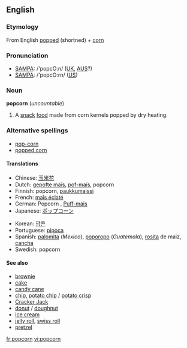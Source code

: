==English==

===Etymology===
From English [[popped]] (shortned) + [[corn]]

===Pronunciation===
*[[SAMPA]]: /'popcO:n/ ([[UK]], [[AUS]]?)
*[[SAMPA]]: /'popcO:rn/ ([[US]])

===Noun===
'''popcorn''' (''uncountable'')
# A [[snack]] [[food]] made from corn kernels popped by dry heating.

===Alternative spellings===
*[[pop-corn]]
*[[popped corn]]

====Translations====
{{top}}
*Chinese: [[玉米花]]
*Dutch: [[gepofte maïs]], [[pof-maïs]], popcorn
*Finnish: popcorn, [[paukkumaissi]]
*French: [[maîs éclaté]] {{m}}
*German: Popcorn {{n}}, [[Puff-mais]] {{m}}
*Japanese: [[ポップコーン]]
{{mid}}
*Korean: [[팝콘]]
*Portuguese: [[pipoca]] {{f}}
*Spanish: [[palomita]] {{f}} (''Mexico''), [[poporopo]] (''Guatemala''), [[rosita]] {{f}} de maiz, [[cancha]]
*Swedish: popcorn {{n}}
{{bottom}}

====See also====
*[[brownie]]
*[[cake]]
*[[candy cane]]
*[[chip]], [[potato chip]] / [[potato crisp]]
*[[Cracker Jack]]
*[[donut]] / [[doughnut]]
*[[ice cream]]
*[[jelly roll]], [[swiss roll]]
*[[pretzel]]

[[fr:popcorn]]
[[vi:popcorn]]